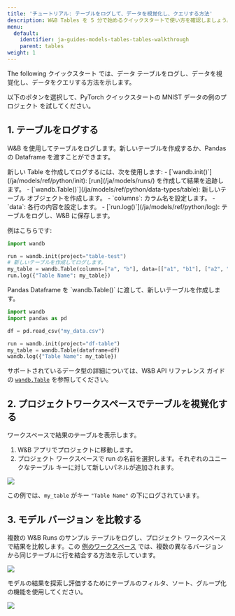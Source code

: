 ```yaml
---
title: 'チュートリアル: テーブルをログして、データを視覚化し、クエリする方法'
description: W&B Tables を 5 分で始めるクイックスタートで使い方を確認しましょう。
menu:
  default:
    identifier: ja-guides-models-tables-tables-walkthrough
    parent: tables
weight: 1
---
```


The following クイックスタート では、データ テーブルをログし、データを視覚化し、データをクエリする方法を示します。

以下のボタンを選択して、PyTorch クイックスタートの MNIST データの例のプロジェクト を試してください。

## 1. テーブルをログする
W&B を使用してテーブルをログします。新しいテーブルを作成するか、Pandas の Dataframe を渡すことができます。

<Tabs>
<Tab title="テーブルを作成する">
新しい Table を作成してログするには、次を使用します:
- [`wandb.init()`](/ja/models/ref/python/init): [run](/ja/models/runs/) を作成して結果を追跡します。
- [`wandb.Table()`](/ja/models/ref/python/data-types/table): 新しいテーブル オブジェクトを作成します。
  - `columns`: カラム名を設定します。
  - `data`: 各行の内容を設定します。
- [`run.log()`](/ja/models/ref/python/log): テーブルをログし、W&B に保存します。

例はこちらです:
```python
import wandb

run = wandb.init(project="table-test")
# 新しいテーブルを作成してログします。
my_table = wandb.Table(columns=["a", "b"], data=[["a1", "b1"], ["a2", "b2"]])
run.log({"Table Name": my_table})
```
</Tab>
<Tab title="Pandas Dataframe">
Pandas Dataframe を `wandb.Table()` に渡して、新しいテーブルを作成します。

```python
import wandb
import pandas as pd

df = pd.read_csv("my_data.csv")

run = wandb.init(project="df-table")
my_table = wandb.Table(dataframe=df)
wandb.log({"Table Name": my_table})
```

サポートされているデータ型の詳細については、W&B API リファレンス ガイドの [`wandb.Table`](/ja/models/ref/python/data-types/table) を参照してください。
</Tab>
</Tabs>

## 2. プロジェクトワークスペースでテーブルを視覚化する

ワークスペースで結果のテーブルを表示します。

1. W&B アプリでプロジェクトに移動します。
2. プロジェクト ワークスペースで run の名前を選択します。それぞれのユニークなテーブル キーに対して新しいパネルが追加されます。

<Frame>
    <img src="/images/data_vis/wandb_demo_logged_sample_table.png"  />
</Frame>

この例では、`my_table` がキー `"Table Name"` の下にログされています。

## 3. モデル バージョン を比較する

複数の W&B Runs のサンプル テーブルをログし、プロジェクト ワークスペースで結果を比較します。この [例のワークスペース](https://wandb.ai/carey/table-test?workspace=user-carey) では、複数の異なるバージョンから同じテーブルに行を結合する方法を示しています。

<Frame>
    <img src="/images/data_vis/wandb_demo_toggle_on_and_off_cross_run_comparisons_in_tables.gif"  />
</Frame>

モデルの結果を探索し評価するためにテーブルのフィルタ、ソート、グループ化の機能を使用してください。

<Frame>
    <img src="/images/data_vis/wandb_demo_filter_on_a_table.png"  />
</Frame>